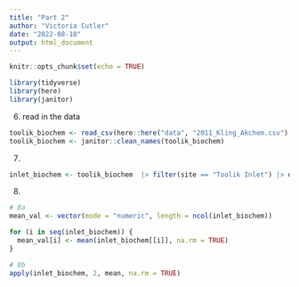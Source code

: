 ```yaml
---
title: "Part 2"
author: "Victoria Cutler"
date: "2022-08-10"
output: html_document
---
```


```r
knitr::opts_chunk$set(echo = TRUE)

library(tidyverse)
library(here)
library(janitor)
```


6. read in the data
```r
toolik_biochem <- read_csv(here::here("data", "2011_Kling_Akchem.csv"), na = c(".","NA"))
toolik_biochem <- janitor::clean_names(toolik_biochem)
```

7. 
```r
inlet_biochem <- toolik_biochem  |> filter(site == "Toolik Inlet") |> dplyr::select(p_h, doc_u_m, tdn_u_m)
```

8. 
```r
# 8a
mean_val <- vector(mode = "numeric", length = ncol(inlet_biochem))

for (i in seq(inlet_biochem)) {
  mean_val[i] <- mean(inlet_biochem[[i]], na.rm = TRUE)
}

# 8b
apply(inlet_biochem, 2, mean, na.rm = TRUE)

```

